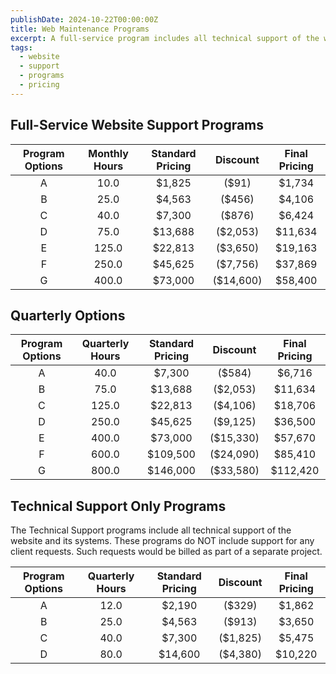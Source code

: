 ```yaml
---
publishDate: 2024-10-22T00:00:00Z
title: Web Maintenance Programs
excerpt: A full-service program includes all technical support of the website and its systems, in addition to support hours for literally any client request. Such requests could include a site update, added content, new navigation, training, and so on.
tags:
  - website
  - support
  - programs
  - pricing
---
```


## Full-Service Website Support Programs

| Program Options | Monthly Hours | Standard Pricing | Discount | Final Pricing |
| :-------------: | :-----------: | :--------------: | :------: | :-----------: |
| A               | 10.0          | $1,825           | ($91)    | $1,734        |
| B               | 25.0          | $4,563           | ($456)   | $4,106        |
| C               | 40.0          | $7,300           | ($876)   | $6,424        |
| D               | 75.0          | $13,688          | ($2,053) | $11,634       |
| E               | 125.0         | $22,813          | ($3,650) | $19,163       |
| F               | 250.0         | $45,625          | ($7,756) | $37,869       |
| G               | 400.0         | $73,000          | ($14,600)| $58,400       |

## Quarterly Options

| Program Options | Quarterly Hours | Standard Pricing | Discount | Final Pricing |
| :-------------: | :-------------: | :--------------: | :------: | :-----------: |
| A               | 40.0            | $7,300           | ($584)   | $6,716        |
| B               | 75.0            | $13,688          | ($2,053) | $11,634       |
| C               | 125.0           | $22,813          | ($4,106) | $18,706       |
| D               | 250.0           | $45,625          | ($9,125) | $36,500       |
| E               | 400.0           | $73,000          | ($15,330)| $57,670       |
| F               | 600.0           | $109,500         | ($24,090)| $85,410       |
| G               | 800.0           | $146,000         | ($33,580)| $112,420      |

## Technical Support Only Programs

The Technical Support programs include all technical support of the website and its systems. These programs do NOT include support for any client requests. Such requests would be billed as part of a separate project.


| Program Options | Quarterly Hours | Standard Pricing | Discount | Final Pricing |
| :-------------: | :-------------: | :--------------: | :------: | :-----------: |
| A               | 12.0            | $2,190           | ($329)   | $1,862        |
| B               | 25.0            | $4,563           | ($913)   | $3,650        |
| C               | 40.0            | $7,300           | ($1,825) | $5,475        |
| D               | 80.0            | $14,600          | ($4,380) | $10,220       |

